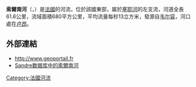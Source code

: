 {{noteTA|G1=法国地名}}
{{coord|46|37|45|N|05|13|05|E|display=title}}

'''索爾南河'''（{{lang-fr|Solnan}}，{{IPA-fr|sɔlnɑ̃}}）是[[法國|法國]]的河流，位於該國東部，屬於[[塞耶河_(索恩河支流)|塞耶河]]的左支流，河道全長61.6公里，流域面積680平方公里，平均流量每秒13立方米，發源自[[韦尔容|韦尔容]]，河口處在[[卢昂_(索恩-卢瓦尔省)|卢昂]]。

==外部連結==
*http://www.geoportail.fr
*[http://sandre.eaufrance.fr/app/chainage/courdo/htm/U34-0430.php?cg=U34-0430 Sandre数据库中的索爾南河]

{{France-geo-stub}}
[[Category:法國河流|Category:法國河流]]